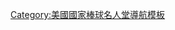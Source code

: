 {{Navbox
| name = 2019年美國國家棒球名人堂票選
| title = [[2019年美國國家棒球名人堂票選]]入選者
| state = {{{state|autocollapse}}}
| listclass = hlist
| group1 = [[全美棒球記者協會]]票選
| list1 =
* [[馬里安諾·李維拉]]（100%）
* [[洛伊·哈勒戴]]（85.4%）
* [[埃德加·馬丁尼茲]]（85.4%）
* [[麥克·穆西納]]（76.7%）

| group2 = {{le|資深委員會|Veterans Committee|今日球賽時代委員會}}
| list2 =
* [[哈洛德·貝恩斯]]
* [[李·史密斯]]

| group3 = {{le|J·G·泰勒·斯平克獎|J. G. Taylor Spink Award}}
| list3 =
* {{le|傑森·史塔克|Jayson Stark}}

| group4 = {{le|福特·C·弗立克獎|Ford C. Frick Award}}
| list4 =
* {{le|阿爾·海費爾|Al Helfer}}
}}<noinclude>
{{collapsible option}}
[[Category:美國國家棒球名人堂導航模板]] 
</noinclude>